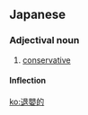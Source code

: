 ==Japanese==
{{ja-kanjitab|たい|えい|てき|yomi=o}}

===Adjectival noun===
{{ja-adj|たいえいてき|decl=な}}

# [[conservative]]

====Inflection====
{{ja-na|退嬰的|たいえいてき|taieiteki}}

[[ko:退嬰的]]